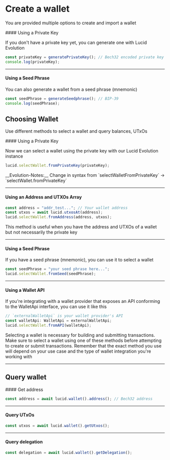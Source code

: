 
# Create a wallet

You are provided multiple options to create and import a wallet

<Steps>
#### Using a Private Key

If you don't have a private key yet, you can generate one with Lucid Evolution

```typescript
const privateKey = generatePrivateKey(); // Bech32 encoded private key
console.log(privateKey);
```

---

#### Using a Seed Phrase

You can also generate a wallet from a seed phrase (mnemonic)

```typescript
const seedPhrase = generateSeedphrase(); // BIP-39
console.log(seedPhrase);
```

</Steps>

## Choosing Wallet

Use different methods to select a wallet and query balances, UTxOs


<Steps>
#### Using a Private Key

Now we can select a wallet using the private key with our Lucid Evolution instance

```typescript
lucid.selectWallet.fromPrivateKey(privateKey);
```

<Callout type="info" emoji="ℹ️">
  __Evolution-Notes:__ Change in syntax from `selectWalletFromPrivateKey` ->
  `selectWallet.fromPrivateKey`
</Callout>

---

#### Using an Address and UTXOs Array

```typescript
const address = "addr_test..."; // Your wallet address
const utxos = await lucid.utxosAt(address);
lucid.selectWallet.fromAddress(address, utxos);
```

<Callout>
  This method is useful when you have the address and UTXOs of a wallet but not
  necessarily the private key
</Callout>

---

#### Using a Seed Phrase

If you have a seed phrase (mnemonic), you can use it to select a wallet

```typescript
const seedPhrase = "your seed phrase here...";
lucid.selectWallet.fromSeed(seedPhrase);
```

---

#### Using a Wallet API

If you're integrating with a wallet provider that exposes an API conforming to the WalletApi interface, you can use it like this

```typescript
// `externalWalletApi` is your wallet provider's API
const walletApi: WalletApi = externalWalletApi;
lucid.selectWallet.fromAPI(walletApi);
```

<Callout>
  Selecting a wallet is necessary for building and submitting transactions. Make
  sure to select a wallet using one of these methods before attempting to create
  or submit transactions. Remember that the exact method you use will depend on
  your use case and the type of wallet integration you're working with
</Callout>

</Steps>

---

## Query wallet

<Steps>
#### Get address

```typescript
const address = await lucid.wallet().address(); // Bech32 address
```

---

#### Query UTxOs

```typescript
const utxos = await lucid.wallet().getUtxos();
```

---

#### Query delegation

```typescript
const delegation = await lucid.wallet().getDelegation();
```

</Steps>

